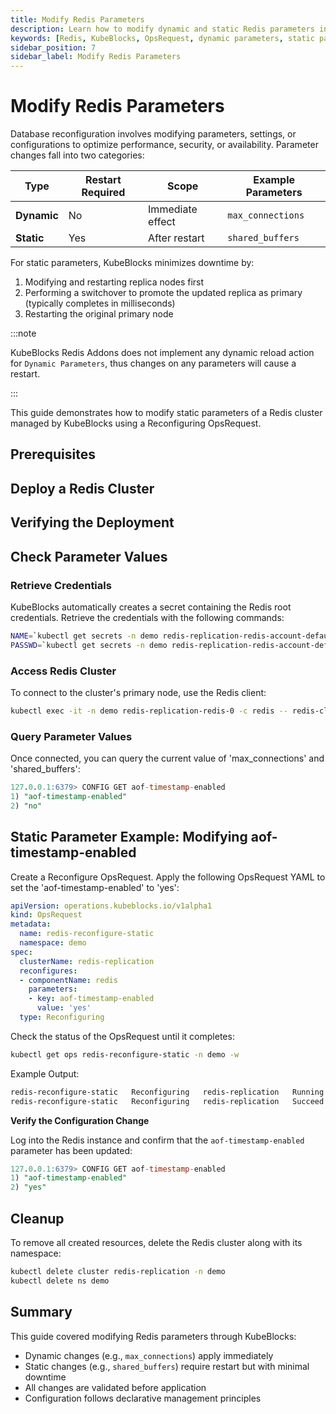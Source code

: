 ```yaml
---
title: Modify Redis Parameters
description: Learn how to modify dynamic and static Redis parameters in KubeBlocks using Reconfiguring OpsRequest to optimize database performance and availability.
keywords: [Redis, KubeBlocks, OpsRequest, dynamic parameters, static parameters, database configuration]
sidebar_position: 7
sidebar_label: Modify Redis Parameters
---
```


# Modify Redis Parameters

Database reconfiguration involves modifying parameters, settings, or configurations to optimize performance, security, or availability. Parameter changes fall into two categories:

| Type | Restart Required | Scope | Example Parameters |
|------|------------------|-------|--------------------|
| **Dynamic** | No | Immediate effect | `max_connections` |
| **Static** | Yes | After restart | `shared_buffers` |

For static parameters, KubeBlocks minimizes downtime by:
1. Modifying and restarting replica nodes first
2. Performing a switchover to promote the updated replica as primary (typically completes in milliseconds)
3. Restarting the original primary node

:::note

KubeBlocks Redis Addons does not implement any dynamic reload action for `Dynamic Parameters`, thus changes on any parameters will cause a restart.

:::

This guide demonstrates how to modify static parameters of a Redis cluster managed by KubeBlocks using a Reconfiguring OpsRequest.

## Prerequisites


<Prerequisites />

## Deploy a Redis Cluster


<CreatePGCluster />

## Verifying the Deployment


<VerifyPGCluster />

## Check Parameter Values

### Retrieve Credentials
KubeBlocks automatically creates a secret containing the Redis root credentials. Retrieve the credentials with the following commands:
```bash
NAME=`kubectl get secrets -n demo redis-replication-redis-account-default -o jsonpath='{.data.username}' | base64 -d`
PASSWD=`kubectl get secrets -n demo redis-replication-redis-account-default -o jsonpath='{.data.password}' | base64 -d`
```

### Access Redis Cluster
To connect to the cluster's primary node, use the Redis client:
```bash
kubectl exec -it -n demo redis-replication-redis-0 -c redis -- redis-cli -a ${PASSWD}
```

### Query Parameter Values

Once connected, you can query the current value of 'max_connections' and 'shared_buffers':
```sql
127.0.0.1:6379> CONFIG GET aof-timestamp-enabled
1) "aof-timestamp-enabled"
2) "no"
```

## Static Parameter Example: Modifying aof-timestamp-enabled

Create a Reconfigure OpsRequest. Apply the following OpsRequest YAML to set the 'aof-timestamp-enabled' to 'yes':

```yaml
apiVersion: operations.kubeblocks.io/v1alpha1
kind: OpsRequest
metadata:
  name: redis-reconfigure-static
  namespace: demo
spec:
  clusterName: redis-replication
  reconfigures:
  - componentName: redis
    parameters:
    - key: aof-timestamp-enabled
      value: 'yes'
  type: Reconfiguring
```

Check the status of the OpsRequest until it completes:

```bash
kubectl get ops redis-reconfigure-static -n demo -w
```

Example Output:
```bash
redis-reconfigure-static   Reconfiguring   redis-replication   Running   -/-        5s
redis-reconfigure-static   Reconfiguring   redis-replication   Succeed   -/-        33s
```

**Verify the Configuration Change**

Log into the Redis instance and confirm that the `aof-timestamp-enabled` parameter has been updated:

```sql
127.0.0.1:6379> CONFIG GET aof-timestamp-enabled
1) "aof-timestamp-enabled"
2) "yes"
```

## Cleanup
To remove all created resources, delete the Redis cluster along with its namespace:
```bash
kubectl delete cluster redis-replication -n demo
kubectl delete ns demo
```

## Summary
This guide covered modifying Redis parameters through KubeBlocks:
- Dynamic changes (e.g., `max_connections`) apply immediately
- Static changes (e.g., `shared_buffers`) require restart but with minimal downtime
- All changes are validated before application
- Configuration follows declarative management principles
